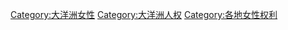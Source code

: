 [[Category:大洋洲女性|Category:大洋洲女性]]
[[Category:大洋洲人权|Category:大洋洲人权]]
[[Category:各地女性权利|Category:各地女性权利]]